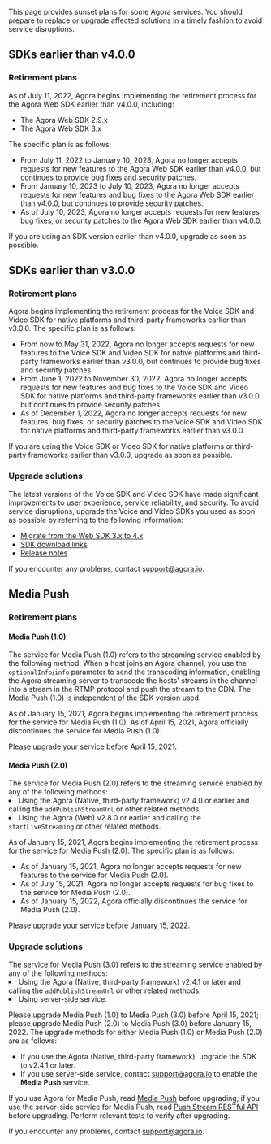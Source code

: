 This page provides sunset plans for some Agora services. You should prepare to replace or upgrade affected solutions in a timely fashion to avoid service disruptions.

## SDKs earlier than v4.0.0

### Retirement plans

As of July 11, 2022, Agora begins implementing the retirement process for the Agora Web SDK earlier than v4.0.0, including:

- The Agora Web SDK 2.9.x
- The Agora Web SDK 3.x

The specific plan is as follows:

- From July 11, 2022 to January 10, 2023, Agora no longer accepts requests for new features to the Agora Web SDK earlier than v4.0.0, but continues to provide bug fixes and security patches.
- From January 10, 2023 to July 10, 2023, Agora no longer accepts requests for new features and bug fixes to the Agora Web SDK earlier than v4.0.0, but continues to provide security patches.
- As of July 10, 2023, Agora no longer accepts requests for new features, bug fixes, or security patches to the Agora Web SDK earlier than v4.0.0.

If you are using an SDK version earlier than v4.0.0, upgrade as soon as possible.

## SDKs earlier than v3.0.0

### Retirement plans

Agora begins implementing the retirement process for the Voice SDK and Video SDK for native platforms and third-party frameworks earlier than v3.0.0. The specific plan is as follows:

- From now to May 31, 2022, Agora no longer accepts requests for new features to the Voice SDK and Video SDK for native platforms and third-party frameworks earlier than v3.0.0, but continues to provide bug fixes and security patches.
- From June 1, 2022 to November 30, 2022, Agora no longer accepts requests for new features and bug fixes to the Voice SDK and Video SDK for native platforms and third-party frameworks earlier than v3.0.0, but continues to provide security patches.
- As of December 1, 2022, Agora no longer accepts requests for new features, bug fixes, or security patches to the Voice SDK and Video SDK for native platforms and third-party frameworks earlier than v3.0.0.

If you are using the Voice SDK or Video SDK for native platforms or third-party frameworks earlier than v3.0.0, upgrade as soon as possible.

### Upgrade solutions

The latest versions of the Voice SDK and Video SDK have made significant improvements to user experience, service reliability, and security. To avoid service disruptions, upgrade the Voice and Video SDKs you used as soon as possible by referring to the following information:

- [Migrate from the Web SDK 3.x to 4.x](./migration_guide_web_ng)
- [SDK download links](https://docs.agora.io/en/sdks)
- [Release notes](../introduction/release-notes)

If you encounter any problems, contact support@agora.io.


## Media Push

### Retirement plans

#### Media Push (1.0)

<div class="alert info">The service for Media Push (1.0) refers to the streaming service enabled by the following method: When a host joins an Agora channel, you use the <code>optionalInfo</code>/<code>info</code> parameter to send the transcoding information, enabling the Agora streaming server to transcode the hosts' streams in the channel into a stream in the RTMP protocol and push the stream to the CDN. The Media Push (1.0) is independent of the SDK version used.</div>

As of January 15, 2021, Agora begins implementing the retirement process for the service for Media Push (1.0). As of April 15, 2021, Agora officially discontinues the service for Media Push (1.0).

Please [upgrade your service](#upgrade) before April 15, 2021.

#### Media Push (2.0)

<div class="alert info">The service for Media Push (2.0) refers to the streaming service enabled by any of the following methods:<li>Using the Agora <Vg k="VSDK" /> (Native, third-party framework) v2.4.0 or earlier and calling the <code>addPublishStreamUrl</code> or other related methods.</li><li>Using the Agora <Vg k="VSDK" /> (Web) v2.8.0 or earlier and calling the <code>startLiveStreaming</code> or other related methods.</li></div>

As of January 15, 2021, Agora begins implementing the retirement process for the service for Media Push (2.0). The specific plan is as follows:

- As of January 15, 2021, Agora no longer accepts requests for new features to the service for Media Push (2.0).
- As of July 15, 2021, Agora no longer accepts requests for bug fixes to the service for Media Push (2.0).
- As of January 15, 2022, Agora officially discontinues the service for Media Push (2.0).

Please [upgrade your service](#upgrade) before January 15, 2022.

### <a name="upgrade"></a>Upgrade solutions

<div class="alert info">The service for Media Push (3.0) refers to the streaming service enabled by any of the following methods:
    <li>Using the Agora <Vg k="VSDK" /> (Native, third-party framework) v2.4.1 or later and calling the <code>addPublishStreamUrl</code> or other related methods.</li>
<li>Using server-side service.</li></div>

Please upgrade Media Push (1.0) to Media Push (3.0) before April 15, 2021; please upgrade Media Push (2.0) to Media Push (3.0) before January 15, 2022. The upgrade methods for either Media Push (1.0) or Media Push (2.0) are as follows:

- If you use the Agora <Vg k="VSDK" /> (Native, third-party framework), upgrade the SDK to v2.4.1 or later.
- If you use server-side service, contact support@agora.io to enable the **Media Push** service.

If you use Agora <Vg k="VSDK" /> for Media Push, read [Media Push](/3.x/interactive-live-streaming/advanced-features/media-push) before upgrading; if you use the server-side service for Media Push, read [Push Stream RESTful API](/en/3.x/interactive-live-streaming/advanced-features/media-push#api-reference) before upgrading. Perform relevant tests to verify after upgrading.

If you encounter any problems, contact support@agora.io.